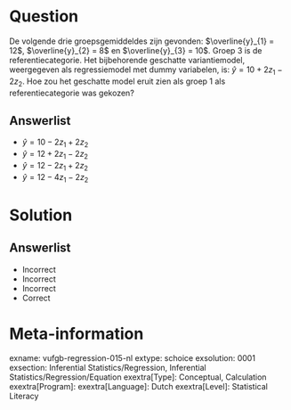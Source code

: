Question
========

De volgende drie groepsgemiddeldes zijn gevonden: $\overline{y}_{1} = 12$, $\overline{y}_{2} = 8$ en $\overline{y}_{3} = 10$. Groep 3 is de referentiecategorie. Het bijbehorende geschatte variantiemodel, weergegeven als regressiemodel met dummy variabelen, is: $\hat{y} = 10+2z_{1}-2z_{2}$. Hoe zou het geschatte model eruit zien als groep 1 als referentiecategorie was gekozen?
  
Answerlist
----------
* $\hat{y} = 10-2z_{1}+2z_{2}$
* $\hat{y} = 12+2z_{1}-2z_{2}$
* $\hat{y} = 12-2z_{1}+2z_{2}$
* $\hat{y} = 12-4z_{1}-2z_{2}$

Solution
========

Answerlist
----------
* Incorrect
* Incorrect
* Incorrect
* Correct

Meta-information
================
exname: vufgb-regression-015-nl
extype: schoice
exsolution: 0001
exsection: Inferential Statistics/Regression, Inferential Statistics/Regression/Equation
exextra[Type]: Conceptual, Calculation
exextra[Program]: 
exextra[Language]: Dutch
exextra[Level]: Statistical Literacy